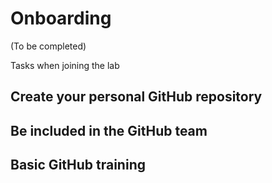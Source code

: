 # Onboarding

(To be completed)

Tasks when joining the lab

## Create your personal GitHub repository
## Be included in the GitHub team
## Basic GitHub training
